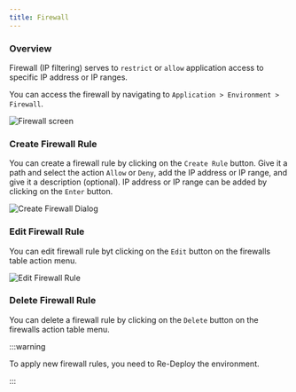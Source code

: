 ```yaml
---
title: Firewall
---
```



### Overview

Firewall (IP filtering) serves to `restrict` or `allow` application access to specific IP address or IP ranges.

You can access the firewall by navigating to `Application > Environment > Firewall`.

<img src="/img/firewall-screen.png" alt="Firewall screen" className="image" />

### Create Firewall Rule

You can create a firewall rule by clicking on the `Create Rule` button. Give it a path and select the action `Allow` or
`Deny`, add the IP address or IP range, and give it a description (optional). IP address or IP range can be added by
clicking on the `Enter` button.

<img src="/img/create-firewall-dialog.png" alt="Create Firewall Dialog" className="image" />

### Edit Firewall Rule

You can edit firewall rule byt clicking on the `Edit` button on the firewalls table action menu.

<img src="/img/firewall-action-menu.png" alt="Edit Firewall Rule" className="image" />

### Delete Firewall Rule

You can delete a firewall rule by clicking on the `Delete` button on the firewalls action table menu.

:::warning

To apply new firewall rules, you need to Re-Deploy the environment. <ReDeployLink />

:::
